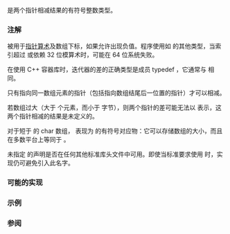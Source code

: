 {{cpp/title|ptrdiff_t}}
{{cpp/types/navbar}}
{{dcl begin}}
{{dcl header|cstddef}}
{{dcl|
typedef /* 由实现定义 */ ptrdiff_t;
}}
{{dcl end}}

{{tt|std::ptrdiff_t}} 是两个指针相减结果的有符号整数类型。

{{rrev|since=c++11|
{{tt|std::ptrdiff_t}} 的位宽不小于 17。
}}

===注解===
{{tt|std::ptrdiff_t}} 被用于[[cpp/language/operator_arithmetic#加性运算符|指针算术]]及数组下标，如果允许出现负值。程序使用如 {{c/core|int}} 的其他类型，当索引超过 {{lc|INT_MAX}} 或依赖 32 位模算术时，可能在 64 位系统失败。

在使用 C++ 容器库时，迭代器的差的正确类型是成员 typedef {{c|difference_type}}，它通常与 {{tt|std::ptrdiff_t}} 相同。

只有指向同一数组元素的指针（包括指向数组结尾后一位置的指针）才可以相减。

若数组过大（大于 {{lc|PTRDIFF_MAX}} 个元素，而小于 {{lc|SIZE_MAX}} 字节），则两个指针的差可能无法以 {{tt|std::ptrdiff_t}} 表示，这两个指针相减的结果是未定义的。

对于短于 {{lc|PTRDIFF_MAX}} 的 char 数组，{{tt|std::ptrdiff_t}} 表现为 {{lc|std::size_t}} 的有符号对应物：它可以存储数组的大小，而且在多数平台上等同于 {{lc|std::intptr_t}}。

未指定 {{tt|std::ptrdiff_t}} 的声明是否在任何其他标准库头文件中可用。即使当标准要求使用 {{tt|std::ptrdiff_t}} 时，实现仍可避免引入此名字。

===可能的实现===
{{eq fun|1=
// C++11 起合法
using ptrdiff_t = decltype(static_cast&lt;int*&gt;(nullptr) - static_cast&lt;int*&gt;(nullptr));
}}

===示例===
{{example
|code=
#include &lt;cstddef&gt;
#include &lt;iostream&gt;

int main()
{
    const std::size_t N = 10;
    int* a = new int[N];
    int* end = a + N;
    for (std::ptrdiff_t i = N; i &gt; 0; --i)
        std::cout &lt;&lt; (*(end - i) = i) &lt;&lt; ' ';
    std::cout &lt;&lt; '\n';
    delete[] a;
}
|output=
10 9 8 7 6 5 4 3 2 1
}}

===参阅===
{{dsc begin}}
{{dsc inc|cpp/types/dsc size_t}}
{{dsc inc|cpp/types/dsc offsetof}}
{{dsc see c|c/types/ptrdiff_t}}
{{dsc end}}

{{langlinks|de|en|es|fr|it|ja|pt|ru}}